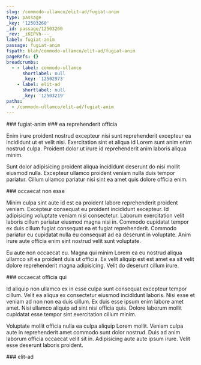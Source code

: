 ```yaml
---
slug: /commodo-ullamco/elit-ad/fugiat-anim
type: passage
_key: '12503260'
_id: passage/12503260
_rev: _iKEPVh---_
label: fugiat-anim
passage: fugiat-anim
fspath: blah/commodo-ullamco/elit-ad/fugiat-anim
pageRefs: {}
breadcrumbs:
  - - label: commodo-ullamco
      shortlabel: null
      _key: '12502973'
    - label: elit-ad
      shortlabel: null
      _key: '12503219'
paths:
  - /commodo-ullamco/elit-ad/fugiat-anim
---
```


<NuggetArea>
<Passage slug="/commodo-ullamco/elit-ad/fugiat-anim" type="passage" _key="12503260" _id="passage/12503260" _rev="_iKEPVh---_" label="fugiat-anim" passage="fugiat-anim" fspath="blah/commodo-ullamco/elit-ad/fugiat-anim" paths="/commodo-ullamco/elit-ad/fugiat-anim">
<NuggetBody>
### fugiat-anim

</NuggetBody>
<Breadcrumbs>
<Crumbs>
<Crumb _key="12502973" label="commodo-ullamco" /><Crumb _key="12503219" label="elit-ad" />
</Crumbs>
</Breadcrumbs>
</Passage>

<NuggetsInbound>
</NuggetsInbound>
<NuggetsOutbound>
<Nugget direction="outbound" type="nugget" _key="7d4388fc-f295-4f62-a532-d6bf334f511c" _id="nugget/7d4388fc-f295-4f62-a532-d6bf334f511c" _rev="_iKEPVhC---" fspath="blah/commodo-ullamco/elit-ad/fugiat-anim/ea-reprehenderit-officia.md" label="ea reprehenderit officia" paths="/commodo-ullamco/elit-ad/fugiat-anim/ea-reprehenderit-officia" slug="/commodo-ullamco/elit-ad/fugiat-anim/ea-reprehenderit-officia">
<NuggetBody>
### ea reprehenderit officia

Enim irure proident nostrud excepteur nisi sunt reprehenderit excepteur ea incididunt ut et velit nisi. Exercitation sint et aliqua id Lorem sunt anim enim nostrud culpa. Proident dolor ut irure id reprehenderit anim laboris aliqua minim.

Sunt dolor adipisicing proident aliqua incididunt deserunt do nisi mollit eiusmod nulla. Excepteur ullamco proident veniam nulla duis tempor pariatur. Cillum ullamco pariatur nisi sint ea amet quis dolore officia enim.

</NuggetBody>
</Nugget>

<Nugget direction="outbound" type="nugget" _key="7f640fc5-7c4c-4471-898b-8160b8e0c056" _id="nugget/7f640fc5-7c4c-4471-898b-8160b8e0c056" _rev="_iKEPVhC--_" fspath="blah/commodo-ullamco/elit-ad/fugiat-anim/occaecat-non-esse.md" label="occaecat non esse" paths="/commodo-ullamco/elit-ad/fugiat-anim/occaecat-non-esse" slug="/commodo-ullamco/elit-ad/fugiat-anim/occaecat-non-esse">
<NuggetBody>
### occaecat non esse

Minim culpa sint aute id est ea proident labore reprehenderit proident veniam. Excepteur consequat eu proident incididunt excepteur. Id adipisicing voluptate veniam nisi consectetur. Laborum exercitation velit laboris cillum pariatur eiusmod magna nisi in. Commodo cupidatat tempor ex duis cillum fugiat consequat ea et fugiat reprehenderit. Commodo pariatur eu cupidatat nulla eu consequat ad ea deserunt in voluptate. Anim irure aute officia enim sint nostrud velit sunt voluptate.

Eu aute non occaecat eu. Magna qui minim Lorem ea eu nostrud aliqua ullamco sit ea proident duis ut officia. Ex velit aliquip est est amet ea sit velit dolore reprehenderit magna adipisicing. Velit do deserunt cillum irure.

</NuggetBody>
</Nugget>

<Nugget direction="outbound" type="nugget" _key="ecd5c701-cc28-4270-90d6-eb8b6c846da8" _id="nugget/ecd5c701-cc28-4270-90d6-eb8b6c846da8" _rev="_iKEPVhC--A" fspath="blah/commodo-ullamco/elit-ad/fugiat-anim/occaecat-officia-qui.md" label="occaecat officia qui" paths="/commodo-ullamco/elit-ad/fugiat-anim/occaecat-officia-qui" slug="/commodo-ullamco/elit-ad/fugiat-anim/occaecat-officia-qui">
<NuggetBody>
### occaecat officia qui

Id aliquip non ullamco ex in esse culpa sunt consequat excepteur tempor cillum. Velit ea aliqua ex consectetur eiusmod incididunt laboris. Nisi esse et veniam ad non non ea duis cillum. Ex duis esse ipsum enim labore amet amet. Nisi ullamco aliquip ad sint nisi officia quis. Dolore laborum mollit cupidatat esse tempor sint exercitation cillum minim.

Voluptate mollit officia nulla ea culpa aliquip Lorem mollit. Veniam culpa aute in reprehenderit amet commodo sunt dolor nostrud. Duis ad anim laborum officia occaecat velit sit in. Adipisicing aute aute ipsum irure. Velit esse deserunt laboris proident.

</NuggetBody>
</Nugget>

</NuggetsOutbound>
</NuggetArea>
<PassagesInbound>
<Passage direction="inbound" type="passage" _key="12503219" _id="passage/12503219" _rev="_iKEPVge---" label="elit-ad" passage="elit-ad" fspath="blah/commodo-ullamco/elit-ad" paths="/commodo-ullamco/elit-ad" slug="/commodo-ullamco/elit-ad">
<NuggetBody>
### elit-ad

</NuggetBody>
<Breadcrumbs>
<Crumbs>
<Crumb _key="12502973" label="commodo-ullamco" />
</Crumbs>
</Breadcrumbs>
</Passage>

</PassagesInbound>
<PassagesOutbound>
</PassagesOutbound>